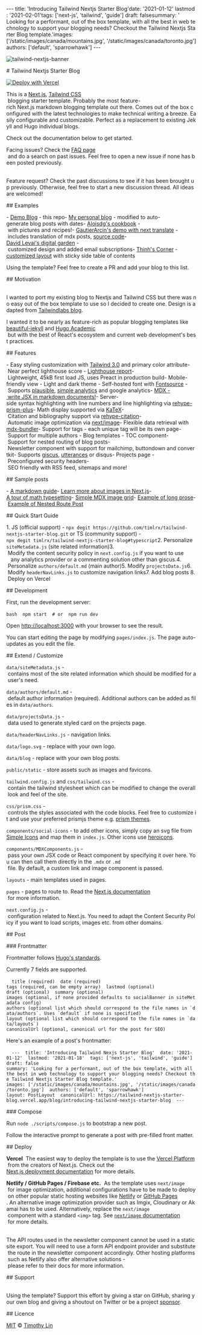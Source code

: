  
 ​--- 
 ​title​: ​'​Introducing Tailwind Nextjs Starter Blog​' 
 ​date​: ​'​2021-01-12​' 
 ​lastmod​: ​'​2021-02-01​' 
 ​tags​: ​['next-js', 'tailwind', 'guide'] 
 ​draft​: ​false 
 ​summary​: ​'​Looking for a performant, out of the box template, with all the best in web technology to support your blogging needs? Checkout the Tailwind Nextjs Starter Blog template.​' 
 ​images​: ​['/static/images/canada/mountains.jpg', '/static/images/canada/toronto.jpg'] 
 ​authors​: ​['default', 'sparrowhawk'] 
 ​--- 
  
 ​![​tailwind-nextjs-banner​](/static/images/twitter-card.png) 
  
 ​#​ ​Tailwind Nextjs Starter Blog 
  
 ​[![​Deploy with Vercel​](https://vercel.com/button)](https://vercel.com/new/git/external?repository-url=https://github.com/timlrx/tailwind-nextjs-starter-blog) 
  
 ​This is a [​Next.js​](https://nextjs.org/), [​Tailwind CSS​](https://tailwindcss.com/) blogging starter template. Probably the most feature-rich Next.js markdown blogging template out there. Comes out of the box configured with the latest technologies to make technical writing a breeze. Easily configurable and customizable. Perfect as a replacement to existing Jekyll and Hugo individual blogs. 
  
 ​Check out the documentation below to get started. 
  
 ​Facing issues? Check the [​FAQ page​](https://github.com/timlrx/tailwind-nextjs-starter-blog/wiki) and do a search on past issues. Feel free to open a new issue if none has been posted previously. 
  
 ​Feature request? Check the past discussions to see if it has been brought up previously. Otherwise, feel free to start a new discussion thread. All ideas are welcomed! 
  
 ​##​ ​Examples 
  
 ​-​ [​Demo Blog​](https://tailwind-nextjs-starter-blog.vercel.app/) - this repo 
 ​-​ [​My personal blog​](https://www.timlrx.com) - modified to auto-generate blog posts with dates 
 ​-​ [​Aloisdg's cookbook​](https://tambouille.vercel.app/) - with pictures and recipes! 
 ​-​ [​GautierArcin's demo with next translate​](https://tailwind-nextjs-starter-blog-seven.vercel.app/) - includes translation of mdx posts, [​source code​](https://github.com/GautierArcin/tailwind-nextjs-starter-blog/tree/demo/next-translate) 
 ​-​ [​David Levai's digital garden​](https://davidlevai.com/) - customized design and added email subscriptions 
 ​-​ [​Thinh's Corner​](https://thinhcorner.com/) - [​customized layout​](https://github.com/Th1nhNg0/th1nhng0.vercel.app/blob/5e73a420828d82f01e7147512a2c3273c4ec19f8/layouts/PostLayout.js) with sticky side table of contents 
  
 ​Using the template? Feel free to create a PR and add your blog to this list. 
  
 ​##​ ​Motivation 
  
 ​I wanted to port my existing blog to Nextjs and Tailwind CSS but there was no easy out of the box template to use so I decided to create one. Design is adapted from [​Tailwindlabs blog​](https://github.com/tailwindlabs/blog.tailwindcss.com). 
  
 ​I wanted it to be nearly as feature-rich as popular blogging templates like [​beautiful-jekyll​](https://github.com/daattali/beautiful-jekyll) and [​Hugo Academic​](https://github.com/wowchemy/wowchemy-hugo-modules) but with the best of React's ecosystem and current web development's best practices. 
  
 ​##​ ​Features 
  
 ​-​ Easy styling customization with [​Tailwind 3.0​](https://tailwindcss.com/blog/tailwindcss-v3) and primary color attribute 
 ​-​ Near perfect lighthouse score - [​Lighthouse report​](https://www.webpagetest.org/result/210111_DiC1_08f3670c3430bf4a9b76fc3b927716c5/) 
 ​-​ Lightweight, 45kB first load JS, uses Preact in production build 
 ​-​ Mobile-friendly view 
 ​-​ Light and dark theme 
 ​-​ Self-hosted font with [​Fontsource​](https://fontsource.org/) 
 ​-​ Supports [​plausible​](https://plausible.io/), [​simple analytics​](https://simpleanalytics.com/) and google analytics 
 ​-​ [​MDX - write JSX in markdown documents!​](https://mdxjs.com/) 
 ​-​ Server-side syntax highlighting with line numbers and line highlighting via [​rehype-prism-plus​](https://github.com/timlrx/rehype-prism-plus) 
 ​-​ Math display supported via [​KaTeX​](https://katex.org/) 
 ​-​ Citation and bibliography support via [​rehype-citation​](https://github.com/timlrx/rehype-citation) 
 ​-​ Automatic image optimization via [​next/image​](https://nextjs.org/docs/basic-features/image-optimization) 
 ​-​ Flexible data retrieval with [​mdx-bundler​](https://github.com/kentcdodds/mdx-bundler) 
 ​-​ Support for tags - each unique tag will be its own page 
 ​-​ Support for multiple authors 
 ​-​ Blog templates 
 ​-​ TOC component 
 ​-​ Support for nested routing of blog posts 
 ​-​ Newsletter component with support for mailchimp, buttondown and convertkit 
 ​-​ Supports [​giscus​](https://github.com/laymonage/giscus), [​utterances​](https://github.com/utterance/utterances) or disqus 
 ​-​ Projects page 
 ​-​ Preconfigured security headers 
 ​-​ SEO friendly with RSS feed, sitemaps and more! 
  
 ​##​ ​Sample posts 
  
 ​-​ [​A markdown guide​](https://tailwind-nextjs-starter-blog.vercel.app/blog/github-markdown-guide) 
 ​-​ [​Learn more about images in Next.js​](https://tailwind-nextjs-starter-blog.vercel.app/blog/guide-to-using-images-in-nextjs) 
 ​-​ [​A tour of math typesetting​](https://tailwind-nextjs-starter-blog.vercel.app/blog/deriving-ols-estimator) 
 ​-​ [​Simple MDX image grid​](https://tailwind-nextjs-starter-blog.vercel.app/blog/pictures-of-canada) 
 ​-​ [​Example of long prose​](https://tailwind-nextjs-starter-blog.vercel.app/blog/the-time-machine) 
 ​-​ [​Example of Nested Route Post​](https://tailwind-nextjs-starter-blog.vercel.app/blog/nested-route/introducing-multi-part-posts-with-nested-routing) 
  
 ​##​ ​Quick Start Guide 
  
 ​1.​ JS (official support) - ​`npx degit https://github.com/timlrx/tailwind-nextjs-starter-blog.git`​ or TS (community support) - ​`npx degit timlrx/tailwind-nextjs-starter-blog#typescript` 
 ​2.​ Personalize ​`siteMetadata.js`​ (site related information) 
 ​3.​ Modify the content security policy in ​`next.config.js`​ if you want to use 
 ​   any analytics provider or a commenting solution other than giscus. 
 ​4.​ Personalize ​`authors/default.md`​ (main author) 
 ​5.​ Modify ​`projectsData.js` 
 ​6.​ Modify ​`headerNavLinks.js`​ to customize navigation links 
 ​7.​ Add blog posts 
 ​8.​ Deploy on Vercel 
  
 ​##​ ​Development 
  
 ​First, run the development server: 
  
 ​```bash 
 ​npm start 
 ​#​ or 
 ​npm run dev 
 ​``` 
  
 ​Open [​http://localhost:3000​](http://localhost:3000) with your browser to see the result. 
  
 ​You can start editing the page by modifying ​`pages/index.js`​. The page auto-updates as you edit the file. 
  
 ​##​ ​Extend / Customize 
  
 ​`data/siteMetadata.js`​ - contains most of the site related information which should be modified for a user's need. 
  
 ​`data/authors/default.md`​ - default author information (required). Additional authors can be added as files in ​`data/authors`​. 
  
 ​`data/projectsData.js`​ - data used to generate styled card on the projects page. 
  
 ​`data/headerNavLinks.js`​ - navigation links. 
  
 ​`data/logo.svg`​ - replace with your own logo. 
  
 ​`data/blog`​ - replace with your own blog posts. 
  
 ​`public/static`​ - store assets such as images and favicons. 
  
 ​`tailwind.config.js`​ and ​`css/tailwind.css`​ - contain the tailwind stylesheet which can be modified to change the overall look and feel of the site. 
  
 ​`css/prism.css`​ - controls the styles associated with the code blocks. Feel free to customize it and use your preferred prismjs theme e.g. [​prism themes​](https://github.com/PrismJS/prism-themes). 
  
 ​`components/social-icons`​ - to add other icons, simply copy an svg file from [​Simple Icons​](https://simpleicons.org/) and map them in ​`index.js`​. Other icons use [​heroicons​](https://heroicons.com/). 
  
 ​`components/MDXComponents.js`​ - pass your own JSX code or React component by specifying it over here. You can then call them directly in the ​`.mdx`​ or ​`.md`​ file. By default, a custom link and image component is passed. 
  
 ​`layouts`​ - main templates used in pages. 
  
 ​`pages`​ - pages to route to. Read the [​Next.js documentation​](https://nextjs.org/docs) for more information. 
  
 ​`next.config.js`​ - configuration related to Next.js. You need to adapt the Content Security Policy if you want to load scripts, images etc. from other domains. 
  
 ​##​ ​Post 
  
 ​###​ ​Frontmatter 
  
 ​Frontmatter follows [​Hugo's standards​](https://gohugo.io/content-management/front-matter/). 
  
 ​Currently 7 fields are supported. 
  
 ​``` 
 ​title (required) 
 ​date (required) 
 ​tags (required, can be empty array) 
 ​lastmod (optional) 
 ​draft (optional) 
 ​summary (optional) 
 ​images (optional, if none provided defaults to socialBanner in siteMetadata config) 
 ​authors (optional list which should correspond to the file names in `data/authors`. Uses `default` if none is specified) 
 ​layout (optional list which should correspond to the file names in `data/layouts`) 
 ​canonicalUrl (optional, canonical url for the post for SEO) 
 ​``` 
  
 ​Here's an example of a post's frontmatter: 
  
 ​``` 
 ​--- 
 ​title: 'Introducing Tailwind Nexjs Starter Blog' 
 ​date: '2021-01-12' 
 ​lastmod: '2021-01-18' 
 ​tags: ['next-js', 'tailwind', 'guide'] 
 ​draft: false 
 ​summary: 'Looking for a performant, out of the box template, with all the best in web technology to support your blogging needs? Checkout the Tailwind Nextjs Starter Blog template.' 
 ​images: ['/static/images/canada/mountains.jpg', '/static/images/canada/toronto.jpg'] 
 ​authors: ['default', 'sparrowhawk'] 
 ​layout: PostLayout 
 ​canonicalUrl: https://tailwind-nextjs-starter-blog.vercel.app/blog/introducing-tailwind-nextjs-starter-blog 
 ​--- 
 ​``` 
  
 ​###​ ​Compose 
  
 ​Run ​`node ./scripts/compose.js`​ to bootstrap a new post. 
  
 ​Follow the interactive prompt to generate a post with pre-filled front matter. 
  
 ​##​ ​Deploy 
  
 ​**Vercel**​   
 ​The easiest way to deploy the template is to use the [​Vercel Platform​](https://vercel.com) from the creators of Next.js. Check out the [​Next.js deployment documentation​](https://nextjs.org/docs/deployment) for more details. 
  
 ​**Netlify / GitHub Pages / Firebase etc.**​   
 ​As the template uses ​`next/image`​ for image optimization, additional configurations have to be made to deploy on other popular static hosting websites like [​Netlify​](https://www.netlify.com/) or [​GitHub Pages​](https://pages.github.com/). An alternative image optimization provider such as Imgix, Cloudinary or Akamai has to be used. Alternatively, replace the ​`next/image`​ component with a standard ​`<img>`​ tag. See [​`next/image` documentation​](https://nextjs.org/docs/basic-features/image-optimization) for more details. 
  
 ​The API routes used in the newsletter component cannot be used in a static site export. You will need to use a form API endpoint provider and substitute the route in the newsletter component accordingly. Other hosting platforms such as Netlify also offer alternative solutions - please refer to their docs for more information. 
  
 ​##​ ​Support 
  
 ​Using the template? Support this effort by giving a star on GitHub, sharing your own blog and giving a shoutout on Twitter or be a project [​sponsor​](https://github.com/sponsors/timlrx). 
  
 ​##​ ​Licence 
  
 ​[​MIT​](https://github.com/timlrx/tailwind-nextjs-starter-blog/blob/master/LICENSE) © [​Timothy Lin​](https://www.timrlx.com)
